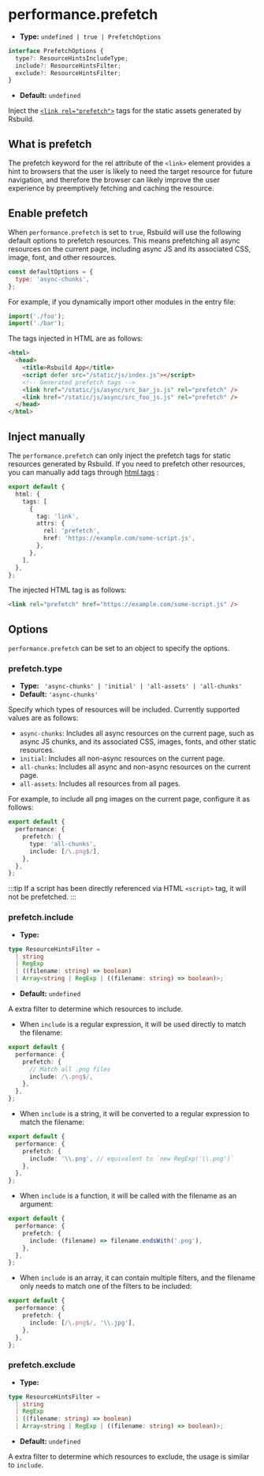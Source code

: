 # performance.prefetch

- **Type:** `undefined | true | PrefetchOptions`

```ts
interface PrefetchOptions {
  type?: ResourceHintsIncludeType;
  include?: ResourceHintsFilter;
  exclude?: ResourceHintsFilter;
}
```

- **Default:** `undefined`

Inject the [`<link rel="prefetch">`](https://developer.mozilla.org/en-US/docs/Web/HTML/Attributes/rel/prefetch) tags for the static assets generated by Rsbuild.

## What is prefetch

The prefetch keyword for the rel attribute of the `<link>` element provides a hint to browsers that the user is likely to need the target resource for future navigation, and therefore the browser can likely improve the user experience by preemptively fetching and caching the resource.

## Enable prefetch

When `performance.prefetch` is set to `true`, Rsbuild will use the following default options to prefetch resources. This means prefetching all async resources on the current page, including async JS and its associated CSS, image, font, and other resources.

```js
const defaultOptions = {
  type: 'async-chunks',
};
```

For example, if you dynamically import other modules in the entry file:

```js title="index.js"
import('./foo');
import('./bar');
```

The tags injected in HTML are as follows:

```html
<html>
  <head>
    <title>Rsbuild App</title>
    <script defer src="/static/js/index.js"></script>
    <!-- Generated prefetch tags -->
    <link href="/static/js/async/src_bar_js.js" rel="prefetch" />
    <link href="/static/js/async/src_foo_js.js" rel="prefetch" />
  </head>
</html>
```

## Inject manually

The `performance.prefetch` can only inject the prefetch tags for static resources generated by Rsbuild. If you need to prefetch other resources, you can manually add tags through [html.tags](/config/html/tags) :

```ts title="rsbuild.config.ts"
export default {
  html: {
    tags: [
      {
        tag: 'link',
        attrs: {
          rel: 'prefetch',
          href: 'https://example.com/some-script.js',
        },
      },
    ],
  },
};
```

The injected HTML tag is as follows:

```html
<link rel="prefetch" href="https://example.com/some-script.js" />
```

## Options

`performance.prefetch` can be set to an object to specify the options.

### prefetch.type

- **Type:** ` 'async-chunks' | 'initial' | 'all-assets' | 'all-chunks'`
- **Default:** `'async-chunks'`

Specify which types of resources will be included. Currently supported values are as follows:

- `async-chunks`: Includes all async resources on the current page, such as async JS chunks, and its associated CSS, images, fonts, and other static resources.
- `initial`: Includes all non-async resources on the current page.
- `all-chunks`: Includes all async and non-async resources on the current page.
- `all-assets`: Includes all resources from all pages.

For example, to include all png images on the current page, configure it as follows:

```ts title="rsbuild.config.ts"
export default {
  performance: {
    prefetch: {
      type: 'all-chunks',
      include: [/\.png$/],
    },
  },
};
```

:::tip
If a script has been directly referenced via HTML `<script>` tag, it will not be prefetched.
:::

### prefetch.include

- **Type:**

```ts
type ResourceHintsFilter =
  | string
  | RegExp
  | ((filename: string) => boolean)
  | Array<string | RegExp | ((filename: string) => boolean)>;
```

- **Default:** `undefined`

A extra filter to determine which resources to include.

- When `include` is a regular expression, it will be used directly to match the filename:

```ts title="rsbuild.config.ts"
export default {
  performance: {
    prefetch: {
      // Match all .png files
      include: /\.png$/,
    },
  },
};
```

- When `include` is a string, it will be converted to a regular expression to match the filename:

```ts title="rsbuild.config.ts"
export default {
  performance: {
    prefetch: {
      include: '\\.png', // equivalent to `new RegExp('\\.png')`
    },
  },
};
```

- When `include` is a function, it will be called with the filename as an argument:

```ts title="rsbuild.config.ts"
export default {
  performance: {
    prefetch: {
      include: (filename) => filename.endsWith('.png'),
    },
  },
};
```

- When `include` is an array, it can contain multiple filters, and the filename only needs to match one of the filters to be included:

```ts title="rsbuild.config.ts"
export default {
  performance: {
    prefetch: {
      include: [/\.png$/, '\\.jpg'],
    },
  },
};
```

### prefetch.exclude

- **Type:**

```ts
type ResourceHintsFilter =
  | string
  | RegExp
  | ((filename: string) => boolean)
  | Array<string | RegExp | ((filename: string) => boolean)>;
```

- **Default:** `undefined`

A extra filter to determine which resources to exclude, the usage is similar to `include`.

